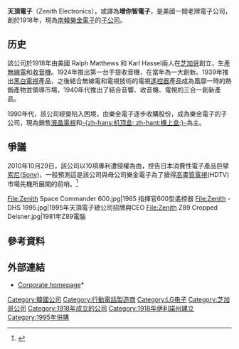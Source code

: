 {{about|[[樂金電子|-{zh-tw:樂金電子;zh-cn:LG电子;}-]]的子公司|棋類遊戲|天頂棋|腕表品牌|真力时}}
{{Infobox Company 
| company_name = 天頂電子
| company_name_en = Zenith Electronics
| company_logo = [[File:Old_zenith_logo.png|200px]]
| company_type = [[子公司|子公司]]
| company_slogan = 
| market_information = 
| foundation = 1918年
| location = {{USA}}伊利諾州<br />Lincolnshire市
| zip_code = 
| telephone_no = 
| key_people = Michael Ahn, CEO
| industry = [[電子|電子]]
| products = [[消費電子產品|消費電子產品]]（[[家電|家電]]）、[[手機|手機]]
| capital = 
| revenue = {{profit}} $ 4.4億美元(1999)
| operating_income = 
| profit = 
| parent = [[乐金电子|乐金电子]]
| num_employees = 976人 
| P/E ratio = 
| earnings per share = 
| Net asset value = 
| accounting_period = 
| divisions = 
| subsid = 
| homepage = http://www.zenith.com/
| footnotes = 
| width = 
}}

'''天頂電子'''（Zenith Electronics），或譯為'''增你智電子'''，是美國一間老牌電子公司，創於1918年，現為[[南韓|南韓]][[樂金電子|樂金電子]]的[[子公司|子公司]]。

==历史==
該公司於1918年由美國 Ralph Matthews 和 Karl Hassel兩人在[[芝加哥|芝加哥]]創立，生產[[無線電|無線電]]和[[收音機|收音機]]。1924年推出第一台手提收音機，在當年為一大創新。1939年推出[[黑白電視|黑白電視]]產品，之後結合無線電和電視技術的電視[[遙控器|遙控器]]產品成為風靡一時的熱銷產物並領導市場，1940年代推出了結合音響、收音機、電視的三合一創新產品。

1990年代，該公司經營陷入困境，由樂金電子逐步收購股份，成為樂金電子的子公司，現為銷售[[液晶電視|液晶電視]]和[[機上盒|-{zh-hans:机顶盒; zh-hant:機上盒;}-]]為主。

==爭議==
2010年10月29日，該公司以10項專利遭侵權為由，控告日本消費性電子產品巨擘[[索尼|索尼]]([[Sony|Sony]])，一般預測這是該公司與母公司樂金電子為了搶得[[高畫質電視|高畫質電視]](HDTV)市場先機所展開的前哨。<ref>{{Cite web |url=http://cdnet.stpi.org.tw/techroom/pclass/2010/pclass_10_A298.htm |title=LG子公司Zenith Electronics狀告索尼 |access-date=2012-03-21 |archive-date=2010-11-18 |archive-url=https://web.archive.org/web/20101118061537/http://cdnet.stpi.org.tw/techroom/pclass/2010/pclass_10_A298.htm |dead-url=yes }}</ref>

<gallery>
File:Zenith Space Commander 600.jpg|1965 指揮官600型遙控器
File:Zenith - DHS 1995.jpg|1995年天頂電子總公司招牌與CEO
File:Zenith Z89 Cropped Delsner.jpg|1981年Z89電腦
</gallery>

==參考資料==
{{Reflist}}

==外部連結==
{{commons category|Zenith Electronics}}
* [http://www.zenith.com/ Corporate homepage]* {{Wayback|url=http://www.zenith.com/ |date=20120316155622 }}

{{LG集團}}
[[Category:韓國公司|Category:韓國公司]]
[[Category:行動電話製造商|Category:行動電話製造商]]
[[Category:LG电子|Category:LG电子]]
[[Category:芝加哥公司|Category:芝加哥公司]]
[[Category:1918年成立的公司|Category:1918年成立的公司]]
[[Category:1918年伊利諾州建立|Category:1918年伊利諾州建立]]
[[Category:1995年併購|Category:1995年併購]]